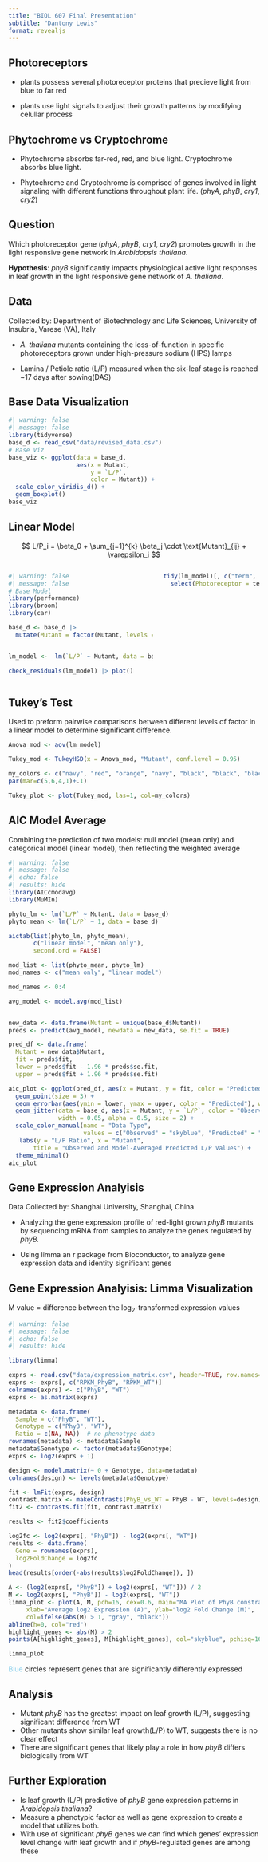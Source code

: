 ```yaml
---
title: "BIOL 607 Final Presentation"
subtitle: "Dantony Lewis"
format: revealjs
---
```


## Photoreceptors

- plants possess several photoreceptor proteins that precieve light from blue to far red

- plants use light signals to adjust their growth patterns by modifying celullar process 

## Phytochrome vs Cryptochrome

- Phytochrome absorbs far-red, red, and blue light. Cryptochrome absorbs blue light.

- Phytochrome and Cryptochrome is comprised of genes involved in light signaling with different functions throughout plant life. (*phyA*, *phyB*, *cry1*, *cry2*)

## Question
Which photoreceptor gene (*phyA*, *phyB*, *cry1*, *cry2*) promotes growth in the light responsive gene network in *Arabidopsis thaliana*. 

**Hypothesis**: *phyB* significantly impacts physiological active light responses in leaf growth in the light responsive gene network of *A. thaliana*.

## Data
Collected by: Department of Biotechnology and Life Sciences, University of Insubria, Varese (VA), Italy

- *A. thaliana* mutants containing the loss-of-function in specific photoreceptors grown under high-pressure sodium (HPS) lamps

- Lamina / Petiole ratio (L/P) measured when the six-leaf stage is reached ~17 days after sowing(DAS)

## Base Data Visualization
```r
#| warning: false
#| message: false
library(tidyverse)
base_d <- read_csv("data/revised_data.csv")
# Base Viz
base_viz <- ggplot(data = base_d,
                   aes(x = Mutant,
                       y = `L/P`,
                       color = Mutant)) +
  scale_color_viridis_d() +
  geom_boxplot()
base_viz
```

## Linear Model
$$
L/P_i = \beta_0 + \sum_{j=1}^{k} \beta_j \cdot \text{Mutant}_{ij} + \varepsilon_i
$$


::::: columns
::: {.column width="60%"}
```r
#| warning: false
#| message: false
# Base Model 
library(performance)
library(broom)
library(car)

base_d <- base_d |>
  mutate(Mutant = factor(Mutant, levels = c("WT", setdiff(unique(Mutant), "WT"))))


lm_model <-  lm(`L/P` ~ Mutant, data = base_d)

check_residuals(lm_model) |> plot()
```
:::
::: {.column width="40%"}
```r

tidy(lm_model)[, c("term", "p.value")] |>
  select(Photoreceptor = term, p.value)
```
:::
::::
## Tukey's Test {.smaller}
Used to preform pairwise comparisons between different levels of factor in a linear model to determine significant difference.
```r
Anova_mod <- aov(lm_model)

Tukey_mod <- TukeyHSD(x = Anova_mod, "Mutant", conf.level = 0.95)

my_colors <- c("navy", "red", "orange", "navy", "black", "black", "black", "black", "black", "black")
par(mar=c(5,6,4,1)+.1)

Tukey_plot <- plot(Tukey_mod, las=1, col=my_colors)
```

## AIC Model Average {.smaller}
Combining the prediction of two models: null model (mean only) and categorical model (linear model), then reflecting the weighted average  
```r
#| warning: false
#| message: false
#| echo: false
#| results: hide
library(AICcmodavg)
library(MuMIn)

phyto_lm <- lm(`L/P` ~ Mutant, data = base_d)
phyto_mean <- lm(`L/P` ~ 1, data = base_d)

aictab(list(phyto_lm, phyto_mean), 
       c("linear model", "mean only"),
       second.ord = FALSE)

mod_list <- list(phyto_mean, phyto_lm)
mod_names <- c("mean only", "linear model")

mod_names <- 0:4

avg_model <- model.avg(mod_list)


new_data <- data.frame(Mutant = unique(base_d$Mutant))
preds <- predict(avg_model, newdata = new_data, se.fit = TRUE)

pred_df <- data.frame(
  Mutant = new_data$Mutant,
  fit = preds$fit,
  lower = preds$fit - 1.96 * preds$se.fit,
  upper = preds$fit + 1.96 * preds$se.fit)

aic_plot <- ggplot(pred_df, aes(x = Mutant, y = fit, color = "Predicted")) +
  geom_point(size = 3) +
  geom_errorbar(aes(ymin = lower, ymax = upper, color = "Predicted"), width = 0.2) +
  geom_jitter(data = base_d, aes(x = Mutant, y = `L/P`, color = "Observed"), 
              width = 0.05, alpha = 0.5, size = 2) +
  scale_color_manual(name = "Data Type",
                     values = c("Observed" = "skyblue", "Predicted" = "grey40")) +
   labs(y = "L/P Ratio", x = "Mutant", 
       title = "Observed and Model-Averaged Predicted L/P Values") +
  theme_minimal()
aic_plot
```
## Gene Expression Analyisis 
Data Collected by: Shanghai University, Shanghai, China

- Analyzing the gene expression profile of red-light grown *phyB* mutants by sequencing mRNA from samples to analyze the genes regulated by *phyB.* 

- Using limma an r package from Bioconductor, to analyze gene expression data and identity significant genes

## Gene Expression Analyisis: Limma Visualization {.smaller}
M value = difference between the log~2~-transformed expression values

```r
#| warning: false
#| message: false
#| echo: false
#| results: hide

library(limma)

exprs <- read.csv("data/expression_matrix.csv", header=TRUE, row.names=1)
exprs <- exprs[, c("RPKM_PhyB", "RPKM_WT")]
colnames(exprs) <- c("PhyB", "WT")
exprs <- as.matrix(exprs)

metadata <- data.frame(
  Sample = c("PhyB", "WT"),
  Genotype = c("PhyB", "WT"),
  Ratio = c(NA, NA))  # no phenotype data
rownames(metadata) <- metadata$Sample
metadata$Genotype <- factor(metadata$Genotype)
exprs <- log2(exprs + 1)

design <- model.matrix(~ 0 + Genotype, data=metadata)
colnames(design) <- levels(metadata$Genotype)

fit <- lmFit(exprs, design)
contrast.matrix <- makeContrasts(PhyB_vs_WT = PhyB - WT, levels=design)
fit2 <- contrasts.fit(fit, contrast.matrix)

results <- fit2$coefficients

log2fc <- log2(exprs[, "PhyB"]) - log2(exprs[, "WT"])
results <- data.frame(
  Gene = rownames(exprs),
  log2FoldChange = log2fc
)
head(results[order(-abs(results$log2FoldChange)), ])

A <- (log2(exprs[, "PhyB"]) + log2(exprs[, "WT"])) / 2
M <- log2(exprs[, "PhyB"]) - log2(exprs[, "WT"])
limma_plot <- plot(A, M, pch=16, cex=0.6, main="MA Plot of PhyB constrasted to WT", 
     xlab="Average log2 Expression (A)", ylab="log2 Fold Change (M)",
     col=ifelse(abs(M) > 1, "gray", "black"))
abline(h=0, col="red")
highlight_genes <- abs(M) > 2
points(A[highlight_genes], M[highlight_genes], col="skyblue", pchisq=16, cex=1.2)

limma_plot
```
::: footer
[Blue]{style="color:skyblue;"} circles represent genes that are significantly differently expressed
:::
## Analysis
- Mutant *phyB* has the greatest impact on leaf growth (L/P), suggesting significant difference from WT
- Other mutants show similar leaf growth(L/P) to WT, suggests there is no clear effect
- There are significant genes that likely play a role in how *phyB* differs biologically from WT

## Further Exploration
 - Is leaf growth (L/P) predictive of *phyB* gene expression patterns in *Arabidopsis thaliana*? 
 - Measure a phenotypic factor as well as gene expression to create a model that utilizes both. 
 - With use of significant *phyB* genes we can find which genes' expression level change with leaf growth and if *phyB*-regulated genes are among these